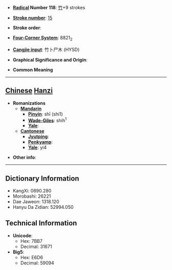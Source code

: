 * '''[[Wiktionary:Chinese radical index| Radical]] Number 118''': [[Wiktionary:Chinese radical index 竹|竹]]+9 strokes

* '''[[Wiktionary:Chinese total strokes index|Stroke number]]''': [[Wiktionary:Chinese total strokes index 15|15]]

* '''Stroke order''': 

* '''[[Wiktionary:Chinese four corner index|Four-Corner System]]''': 8821<sub>2</sub>

* '''[[Wiktionary:Chinese Cangjie index|Cangjie input]]''': 竹卜尸木 (HYSD)

* '''Graphical Significance and Origin''': 

* '''Common Meaning'''

----

== [[Chinese]] [[Hanzi]] ==

* '''Romanizations'''
** '''[[Mandarin]]'''
*** '''[[Pinyin]]''': shī (shi1)
*** '''[[Wade-Giles]]''': shih<sup>1</sup>
*** '''[[Yale]]''': 
** '''[[Cantonese]]'''
*** '''[[Jyutping]]''':
*** '''[[Penkyamp]]''': 
*** '''[[Yale]]''': yi4

* '''Other info''': 

----

== Dictionary Information ==

* KangXi: 0890.280
* Morobashi: 26221
* Dae Jaweon: 1318.120
* Hanyu Da Zidian: 52994.050

== Technical Information ==

* '''Unicode''':
** Hex: 7BB7
** Decimal: 31671
* '''Big5''':
** Hex: E6D6
** Decimal: 59094